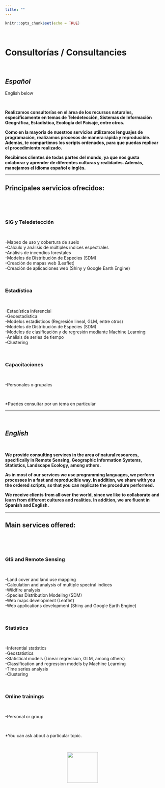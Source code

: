 ```yaml
---
title: ""
---
```


```r
knitr::opts_chunk$set(echo = TRUE)
```

<br>

<body>

# **Consultorías / Consultancies**

<br>

<div>

<h2> <strong><em>Español</em></strong> </h2>

<p>English below</p>

</div>

<br>

**Realizamos consultorías en el área de los recursos naturales, específicamente en temas de Teledetección, Sistemas de Información Geográfica, Estadística, Ecología del Paisaje, entre otros. **

**Como en la mayoría de nuestros servicios utilizamos lenguajes de programación, realizamos procesos de manera rápida y reproducible. Además, te compartimos los scripts ordenados, para que puedas replicar el procedimiento realizado. **

**Recibimos clientes de todas partes del mundo, ya que nos gusta colaborar y aprender de diferentes culturas y realidades. Además, manejamos el idioma español e inglés. **

<hr>

## **Principales servicios ofrecidos:**

<br>







<div class="grid-servicios"> 

<div class="servicio">

<br>

<h3 class="titulo-servicio">SIG y Teledetección</h3>

<br>

<p class="contenido-servicio"> -Mapeo de uso y cobertura de suelo <br>
-Cálculo y análisis de múltiples índices espectrales <br>
-Análisis de incendios forestales <br>
-Modelos de Distribución de Especies (SDM) <br>
-Creación de mapas web (Leaflet) <br>
-Creación de aplicaciones web (Shiny y Google Earth Engine)
</p>

</div>


<div class="servicio">

<br>

<h3 class="titulo-servicio">Estadística</h3>

<br>

<p class="contenido-servicio">-Estadística inferencial <br>
                    -Geoestadística <br>
                    -Modelos estadísticos (Regresión lineal, GLM, entre otros) <br>
                    -Modelos de Distribución de Especies (SDM) <br>
                    -Modelos de clasificación y de regresión mediante Machine Learning <br>
                    -Análisis de series de tiempo <br>
                    -Clustering <br></p>

</div>

<div class="servicio">

<br>

<h3 class="titulo-servicio">Capacitaciones</h3>

<br>

<p class="contenido-servicio">-Personales o grupales</p>

</div>

</div>

<br>

*Puedes consultar por un tema en particular

<hr>

<br>

<h2> ***English*** </h2>

<br>

**We provide consulting services in the area of natural resources, specifically in Remote Sensing, Geographic Information Systems, Statistics, Landscape Ecology, among others. **

**As in most of our services we use programming languages, we perform processes in a fast and reproducible way. In addition, we share with you the ordered scripts, so that you can replicate the procedure performed. **

**We receive clients from all over the world, since we like to collaborate and learn from different cultures and realities. In addition, we are fluent in Spanish and English. **

<hr>

## **Main services offered:**

<br>


<div class="grid-servicios"> 

<div class="servicio">

<br>

<h3 class="titulo-servicio">GIS and Remote Sensing</h3>

<br>

<p class="contenido-servicio"> -Land cover and land use mapping <br>
-Calculation and analysis of multiple spectral indices <br>
-Wildfire analysis <br>
-Species Distribution Modeling (SDM) <br>
-Web maps development (Leaflet) <br>
-Web applications development (Shiny and Google Earth Engine)
</p>

</div>

<div class="servicio">

<br>

<h3 class="titulo-servicio">Statistics</h3>

<br>

<p class="contenido-servicio">-Inferential statistics <br>
                    -Geostatistics <br>
                    -Statistical models (Linear regression, GLM, among others) <br>
-Classification and regression models by Machine Learning <br>
                    -Time series analysis <br>
                    -Clustering <br></p>

</div>

<div class="servicio">

<br>

<h3 class="titulo-servicio">Online trainings</h3>

<br>

<p class="contenido-servicio">-Personal or group</p>

</div>

</div>

<br>

*You can ask about a particular topic.

<br>

<center>
![](images/logo_final.png){width="100"}
</center>

</body>